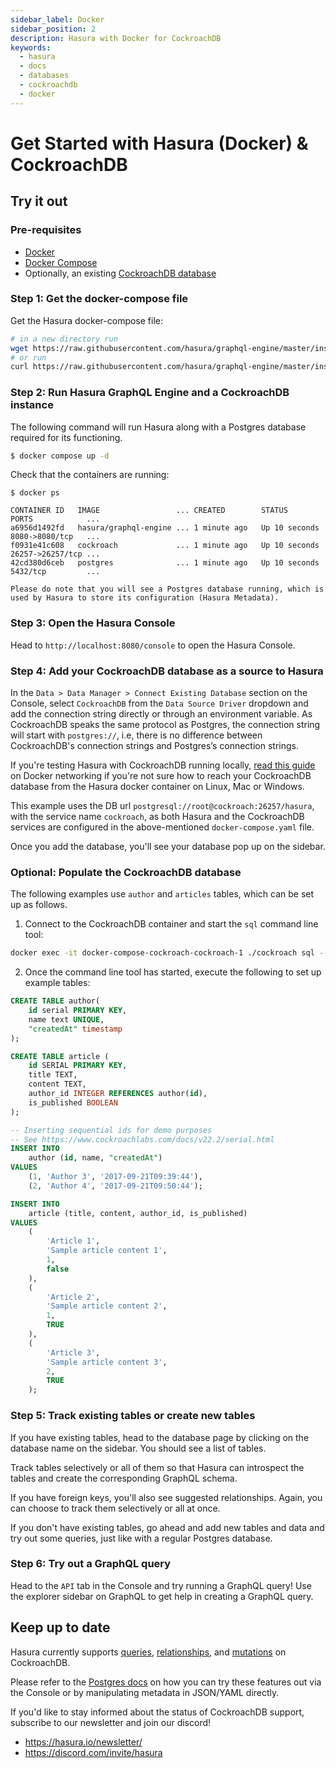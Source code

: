 ```yaml
---
sidebar_label: Docker
sidebar_position: 2
description: Hasura with Docker for CockroachDB
keywords:
  - hasura
  - docs
  - databases
  - cockroachdb
  - docker
---
```



# Get Started with Hasura (Docker) & CockroachDB

## Try it out

### Pre-requisites

- [Docker](https://docs.docker.com/install/)
- [Docker Compose](https://docs.docker.com/compose/install/)
- Optionally, an existing [CockroachDB database](https://www.cockroachlabs.com/get-started-cockroachdb/)

### Step 1: Get the docker-compose file

Get the Hasura docker-compose file:

```bash
# in a new directory run
wget https://raw.githubusercontent.com/hasura/graphql-engine/master/install-manifests/docker-compose-cockroach/docker-compose.yaml
# or run
curl https://raw.githubusercontent.com/hasura/graphql-engine/master/install-manifests/docker-compose-cockroach/docker-compose.yaml -o docker-compose.yaml
```

### Step 2: Run Hasura GraphQL Engine and a CockroachDB instance

The following command will run Hasura along with a Postgres database required for its functioning.

```bash
$ docker compose up -d
```

Check that the containers are running:

```
$ docker ps

CONTAINER ID   IMAGE                 ... CREATED        STATUS          PORTS            ...
a6956d1492fd   hasura/graphql-engine ... 1 minute ago   Up 10 seconds   8080->8080/tcp   ...
f0931e41c608   cockroach             ... 1 minute ago   Up 10 seconds   26257->26257/tcp ...
42cd380d6ceb   postgres              ... 1 minute ago   Up 10 seconds   5432/tcp         ...

Please do note that you will see a Postgres database running, which is used by Hasura to store its configuration (Hasura Metadata).
```

### Step 3: Open the Hasura Console

Head to `http://localhost:8080/console` to open the Hasura Console.

### Step 4: Add your CockroachDB database as a source to Hasura

In the `Data > Data Manager > Connect Existing Database` section on the Console, select `CockroachDB` from the
`Data Source Driver` dropdown and add the connection string directly or through an environment variable. As CockroachDB
speaks the same protocol as Postgres, the connection string will start with `postgres://`, i.e, there is no difference
between CockroachDB's connection strings and Postgres’s connection strings.

<Thumbnail src='/img/databases/cockroachdb-postgres/1-add-source.png' alt='Add source' width='1100px' />

If you're testing Hasura with CockroachDB running locally, [read this guide](/guides/docker-networking.mdx) on Docker
networking if you're not sure how to reach your CockroachDB database from the Hasura docker container on Linux, Mac or
Windows.

<Thumbnail
  src='/img/databases/cockroachdb-postgres/2-add-source.png'
  alt='Add source added with docker-compose'
  width='1100px'
/>

This example uses the DB url `postgresql://root@cockroach:26257/hasura`, with the service name `cockroach`, as both
Hasura and the CockroachDB services are configured in the above-mentioned `docker-compose.yaml` file.

Once you add the database, you'll see your database pop up on the sidebar.

### Optional: Populate the CockroachDB database

The following examples use `author` and `articles` tables, which can be set up as follows.

1. Connect to the CockroachDB container and start the `sql` command line tool:

```bash
docker exec -it docker-compose-cockroach-cockroach-1 ./cockroach sql --insecure
```

2. Once the command line tool has started, execute the following to set up example tables:

```sql
CREATE TABLE author(
    id serial PRIMARY KEY,
    name text UNIQUE,
    "createdAt" timestamp
);

CREATE TABLE article (
    id SERIAL PRIMARY KEY,
    title TEXT,
    content TEXT,
    author_id INTEGER REFERENCES author(id),
    is_published BOOLEAN
);

-- Inserting sequential ids for demo purposes
-- See https://www.cockroachlabs.com/docs/v22.2/serial.html
INSERT INTO
    author (id, name, "createdAt")
VALUES
    (1, 'Author 3', '2017-09-21T09:39:44'),
    (2, 'Author 4', '2017-09-21T09:50:44');

INSERT INTO
    article (title, content, author_id, is_published)
VALUES
    (
        'Article 1',
        'Sample article content 1',
        1,
        false
    ),
    (
        'Article 2',
        'Sample article content 2',
        1,
        TRUE
    ),
    (
        'Article 3',
        'Sample article content 3',
        2,
        TRUE
    );

```

### Step 5: Track existing tables or create new tables

If you have existing tables, head to the database page by clicking on the database name on the sidebar. You should see a
list of tables.

<!--

   .. thumbnail:: /img/databases/ms-sql-server/3-manage-mydb.png
      :alt: Manage my-db
      :width: 1000px

-->

Track tables selectively or all of them so that Hasura can introspect the tables and create the corresponding GraphQL
schema.

<Thumbnail src='/img/databases/cockroachdb-postgres/4-track-tables.png' alt='Track tables' width='1100px' />

If you have foreign keys, you'll also see suggested relationships. Again, you can choose to track them selectively or
all at once.

<Thumbnail
  src='/img/databases/cockroachdb-postgres/5-track-rels.png'
  alt='Track foreign-key relationships'
  width='1100px'
/>

If you don't have existing tables, go ahead and add new tables and data and try out some queries, just like with a
regular Postgres database.

<Thumbnail src='/img/databases/cockroachdb-postgres/6-add-tables.png' alt='Add a new table' width='1100px' />

### Step 6: Try out a GraphQL query

Head to the `API` tab in the Console and try running a GraphQL query! Use the explorer sidebar on GraphQL to get help in
creating a GraphQL query.

<Thumbnail src='/img/databases/cockroachdb-postgres/7-make-graphql-query.png' alt='Make GraphQL query' width='1100px' />

## Keep up to date

Hasura currently supports [queries](./queries/postgres/index.mdx),
[relationships](./schema/postgres/table-relationships/index.mdx), and [mutations](./mutations/postgres/index.mdx) on
CockroachDB.

Please refer to the [Postgres docs](./queries/postgres/index.mdx) on how you can try these features out via the Console
or by manipulating metadata in JSON/YAML directly.

If you'd like to stay informed about the status of CockroachDB support, subscribe to our newsletter and join our
discord!

- https://hasura.io/newsletter/
- https://discord.com/invite/hasura
